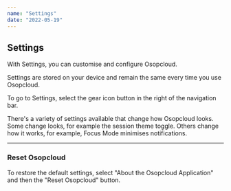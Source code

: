 ```yaml
---
name: "Settings"
date: "2022-05-19"
---
```


## Settings

With Settings, you can customise and configure Osopcloud.

Settings are stored on your device and remain the same every time you use Osopcloud.

To go to Settings, select the gear icon button in the right of the navigation bar.

There's a variety of settings available that change how Osopcloud looks. Some change looks, for example the session theme toggle. Others change how it works, for example, Focus Mode minimises notifications.

---

### Reset Osopcloud

To restore the default settings, select "About the Osopcloud Application" and then the "Reset Osopcloud" button.
